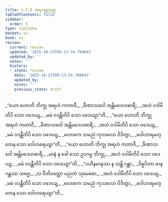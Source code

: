 ```yaml
---
title: 1.3.5 အရဟန္တသုတ္တ
tableOfContents: false
sidebar:
  order: 5
type: tipitaka
basket: su
book: sn
review:
  current: review
  updated: '2025-10-23T09:13:54.799843'
  updated_by: ''
  notes: ''
  history:
  - state: review
    date: '2025-10-23T09:13:54.799843'
    updated_by: ''
    notes: ''
    previous_state: draft
---
```



<ReviewStatus review={frontmatter.review} showDetails={true} />

<HypothesisAnnotation frontmatter={frontmatter} />

<DynamicBreadcrumb />

<Division number="25" book="sn" e="ch" v="18" p="283">

<Paragraph number="107" type="verses" book="sn">
_“ယော ဟောတိ ဘိက္ခု အရဟံ ကတာဝီ,_  
_ခီဏာသဝေါ အန္တိမဒေဟဓာရီ;_  
_အဟံ ဝဒါမီတိပိ သော ဝဒေယျ,_  
_မမံ ဝဒန္တီတိပိ သော ဝဒေယျာ”တိ._  

</Paragraph>

<Paragraph number="108" type="verses" book="sn">
_“ယော ဟောတိ ဘိက္ခု အရဟံ ကတာဝီ,_  
_ခီဏာသဝေါ အန္တိမဒေဟဓာရီ;_  
_အဟံ ဝဒါမီတိပိ သော ဝဒေယျ,_  
_မမံ ဝဒန္တီတိပိ သော ဝဒေယျ;_  
_လောကေ သမညံ ကုသလော ဝိဒိတွာ,_  
_ဝေါဟာရမတ္တေန သော ဝေါဟရေယျာ”တိ._  

</Paragraph>

<Paragraph number="109" type="verses" book="sn">
_“ယော ဟောတိ ဘိက္ခု အရဟံ ကတာဝီ,_  
_ခီဏာသဝေါ အန္တိမဒေဟဓာရီ;_  
_မာနံ နု ခေါ သော ဥပဂမ္မ ဘိက္ခု,_  
_အဟံ ဝဒါမီတိပိ သော ဝဒေယျ;_  
_မမံ ဝဒန္တီတိပိ သော ဝဒေယျာ”တိ._  

</Paragraph>

<Paragraph number="110" type="verses" book="sn">
_“ပဟီနမာနဿ န သန္တိ ဂန္ထာ,_  
_ဝိဓူပိတာ မာနဂန္ထဿ သဗ္ဗေ;_  
_သ ဝီတိဝတ္တော မညတံ သုမေဓော,_  
_အဟံ ဝဒါမီတိပိ သော ဝဒေယျ._  

</Paragraph>

<Paragraph number="111" type="verses" book="sn">
_မမံ ဝဒန္တီတိပိ သော ဝဒေယျ,_  
_လောကေ သမညံ ကုသလော ဝိဒိတွာ;_  
_ဝေါဟာရမတ္တေန သော ဝေါဟရေယျာ”တိ._
</Paragraph>
</Division>
